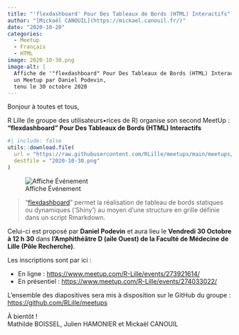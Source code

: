 ```yaml
---
title: "'flexdashboard' Pour Des Tableaux de Bords (HTML) Interactifs"
author: "[Mickaël CANOUIL](https://mickael.canouil.fr/)"
date: "2020-10-20"
categories:
  - Meetup
  - Français
  - HTML
image: 2020-10-30.png
image-alt: |
  Affiche de '"flexdashboard" Pour Des Tableaux de Bords (HTML) Interactifs',
  un Meetup par Daniel Podevin,
  tenu le 30 octobre 2020
---
```


Bonjour à toutes et tous,
 
R Lille (le groupe des utilisateurs•rices de R) organise son second MeetUp&nbsp;:  
**"flexdashboard" Pour Des Tableaux de Bords (HTML) Interactifs**

```r
#| include: false
utils::download.file(
  url = "https://raw.githubusercontent.com/RLille/meetups/main/meetups/2020-10-30/ads/2020-10-30.png",
  destfile = "2020-10-30.png"
)
```

![Affiche Événement](2020-10-30.png)

> "[flexdashboard](https://rmarkdown.rstudio.com/flexdashboard/index.html)" permet la réalisation de tableau de bords statiques ou dynamiques ('Shiny') au moyen d'une structure en grille définie dans un script Rmarkdown.

Celui-ci est proposé par **Daniel Podevin** et aura lieu le **Vendredi 30 Octobre à 12 h 30** dans **l’Amphithéâtre D (aile Ouest) de la Faculté de Médecine de Lille (Pôle Recherche)**.

Les inscriptions sont par ici&nbsp;:

* En ligne&nbsp;: <https://www.meetup.com/R-Lille/events/273921614/>
* En présentiel&nbsp;: <https://www.meetup.com/R-Lille/events/274033022/>

L'ensemble des diapositives sera mis à disposition sur le GitHub du groupe&nbsp;: <https://github.com/RLille/meetups>

À bientôt&nbsp;!  
Mathilde BOISSEL, Julien HAMONIER et Mickaël CANOUIL
